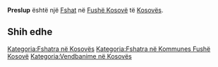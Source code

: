 {{Fshat në Kosovës
 | Emri                = Preslup
| srp_N_name = Preslup
| srp_N_FULL_NAME_RO = Preslup
| srp_N_FULL_NAME_ND_RO = Preslup
| srp_N_SORT_NAME_RG = PRESLUP
| srp_N_FULL_NAME_RG = Preslup
| srp_N_FULL_NAME_ND_RG = Preslup
| srp_V_name = Mahala Preslap
| srp_V_FULL_NAME_RO = Mahala Preslap
| srp_V_FULL_NAME_ND_RO = Mahala Preslap
| srp_V_SORT_NAME_RG = MAHALAPRESLAP
| srp_V_FULL_NAME_RG = Mahala Preslap
| srp_V_FULL_NAME_ND_RG = Mahala Preslap

 | Emri (Rasa dhanore) = 
 | Figura              = 
 | Shteti              = Kosovo
 | Komuna              = Fushë Kosovë
 | Kodi postar         = 
 | Sipërfaqja          = 

 | Popullsia           = 

 | Regj. i popullsisë  = 
 | Dend. e popullsisë  = 
 | Faqja zyrtare       = 
 <!--- Koordinatat ----> 
 | Gjerësia            = 42.663889
 | Gjatësia            = 21.550556
 | Lartësia            = 
}}
'''Preslup''' është një [[Fshat]] në [[Fushë Kosovë]] të [[Kosovës]].

<!-- == Gjeografia == -->
<!-- == Historia == -->
<!-- == Demografia == -->
== Shih edhe ==
{{Komuna Fushë Kosovë}}
{{Kosovo-Administrata-Cung}}

[[Kategoria:Fshatra në Kosovës]]
[[Kategoria:Fshatra në Kommunes Fushë Kosovë]]
[[Kategoria:Vendbanime në Kosovës]]